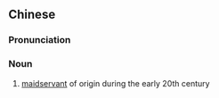 {{also|媽祖|妈姐}}
==Chinese==
{{zh-forms|s=妈姐|alt=嫲姐}}
{{wikipedia|lang=zh}}

===Pronunciation===
{{zh-pron
|m=mājiě
|c=maa2 ze2,maa5 ze2
|cat=n
}}

===Noun===
{{zh-noun}}

# {{lb|zh|Cantonese}} [[maidservant]] of {{w|Shunde}} origin during the early 20th century